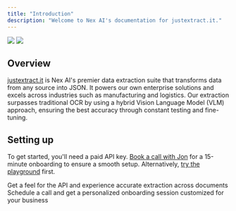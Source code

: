 ```yaml
---
title: "Introduction"
description: "Welcome to Nex AI's documentation for justextract.it."
---
```


<img className="block dark:hidden" src="/images/hero-light.png" />
<img className="hidden dark:block" src="/images/hero-dark.png" />

## Overview

[justextract.it](https://justextract.it) is Nex AI's premier data extraction suite that transforms data from any source into JSON. It powers our own enterprise solutions and excels across industries such as manufacturing and logistics. Our extraction surpasses traditional OCR by using a hybrid Vision Language Model (VLM) approach, ensuring the best accuracy through constant testing and fine-tuning.

## Setting up

To get started, you'll need a paid API key. [Book a call with Jon](https://app.apollo.io/#/meet/jonathan/15-min-onboarding) for a 15-minute onboarding to ensure a smooth setup. Alternatively, [try the playground](https://justextract.it/playground) first.

<CardGroup cols={2}>
  <Card title="Explore Playground" icon="play" href="https://justextract.it/playground">
    Get a feel for the API and experience accurate extraction across documents
  </Card>

  <Card title="Onboarding Call" icon="phone" href="https://app.apollo.io/#/meet/jonathan/15-min-onboarding">
    Schedule a call and get a personalized onboarding session customized for your business
  </Card>
</CardGroup>
